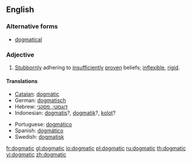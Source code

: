==English==

===Alternative forms===
* [[dogmatical]]

===Adjective===
{{en-adj}}

# [[stubbornly|Stubbornly]] adhering to [[insufficiently]] [[proven]] beliefs; [[inflexible]], [[rigid]].

====Translations====
{{top}}
* [[Catalan]]: [[dogmàtic]]
* German: [[dogmatisch]]
* Hebrew: [[דוגמטי, פסקני]]
* Indonesian: [[dogmatis]]?, [[dogmatik]]?, [[kolot]]?
{{mid}}
* Portuguese: [[dogmático]]
* Spanish: [[dogmático]]
* Swedish: [[dogmatisk]]
{{bottom}}

[[fr:dogmatic]]
[[gl:dogmatic]]
[[io:dogmatic]]
[[pl:dogmatic]]
[[ru:dogmatic]]
[[th:dogmatic]]
[[vi:dogmatic]]
[[zh:dogmatic]]